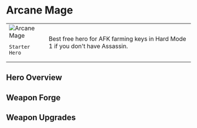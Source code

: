 
# Arcane Mage

<table>
 <tr style={{ verticalAlign: 'top' }}>
  <td>
   <img 
        src={useBaseUrl("/img/arcane-mage.jpeg")} 
        alt="Arcane Mage" 
        style={{ maxWidth: '300px', objectFit: 'contain' }}
    />

```
Starter Hero
```

  </td>
  <td>
Best free hero for AFK farming keys in Hard Mode 1 if you don't have Assassin.
  </td>
 </tr>
</table>

## Hero Overview

<HeroesOverview hero="Arcane Mage" />

## Weapon Forge

<WeaponForge classification="hero" forge="Arcane Mage" />

## Weapon Upgrades

<WeaponUpgrades classification="hero" name="Arcane Mage" />
